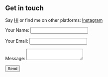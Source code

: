 ## Get in touch

Say [Hi](plizNoSp4m@domain.tld) or find me on other platforms: [Instagram](https://www.instagram.com/pearl-george/)
<form method="post" netlify-honeypot="bot-field" data-netlify="true" name="contact">
   <input type="hidden" name="bot-field" />
   <input type="hidden" name="form-name" value="contact" />
  <p>
    <label>Your Name: <input type="text" name="name" /></label>   
  </p>
  <p>
    <label>Your Email: <input type="email" name="email" /></label>
  </p>
  <p>
    <label>Message: <textarea name="message"></textarea></label>
  </p>
  <p>
    <button type="submit">Send</button>
  </p>
</form>
